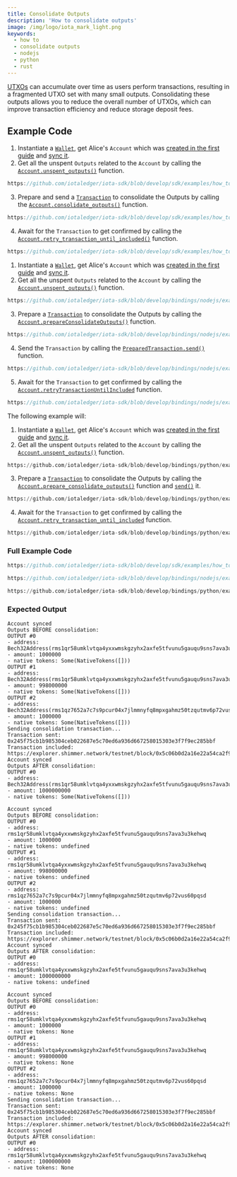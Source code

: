 ```yaml
---
title: Consolidate Outputs
description: 'How to consolidate outputs'
image: /img/logo/iota_mark_light.png
keywords:
  - how to
  - consolidate outputs
  - nodejs
  - python
  - rust
---
```



[UTXOs](/tips/tips/TIP-0020/#utxo) can accumulate over time as users perform transactions,
resulting in a fragmented UTXO set with many small outputs. Consolidating these outputs allows you to reduce the overall
number of UTXOs, which can improve transaction efficiency and reduce storage deposit fees.

## Example Code

<Tabs groupId="language" queryString>
<TabItem value="rust" label="Rust">

1. Instantiate a [`Wallet`](https://docs.rs/iota-sdk/latest/iota_sdk/wallet/core/struct.Wallet.html), get Alice's `Account` which was
   [created in the first guide](./create-account.mdx) and [sync it](./check-balance.mdx).
2. Get all the unspent `Outputs` related to the `Account` by calling the
   [`Account.unspent_outputs()`](https://docs.rs/iota-sdk/latest/iota_sdk/wallet/account/struct.AccountInner.html#method.unspent_outputs) function.

<div className={'hide-code-block-extras'}>

```rust reference
https://github.com/iotaledger/iota-sdk/blob/develop/sdk/examples/how_tos/accounts_and_addresses/consolidate_outputs.rs#L46
```

</div>

3. Prepare and send a [`Transaction`](https://docs.rs/iota-sdk/latest/iota_sdk/wallet/account/types/struct.Transaction.html) to consolidate the Outputs by calling
   the [`Account.consolidate_outputs()`](https://docs.rs/iota-sdk/latest/iota_sdk/wallet/account/struct.Account.html#method.consolidate_outputs) function.

<div className={'hide-code-block-extras'}>

```rust reference
https://github.com/iotaledger/iota-sdk/blob/develop/sdk/examples/how_tos/accounts_and_addresses/consolidate_outputs.rs#L62-L64
```

</div>

4. Await for the `Transaction` to get confirmed by calling the [`Account.retry_transaction_until_included()`](https://docs.rs/iota-sdk/latest/iota_sdk/wallet/account/struct.Account.html#method.retry_transaction_until_included)
   function.

<div className={'hide-code-block-extras'}>

```rust reference
https://github.com/iotaledger/iota-sdk/blob/develop/sdk/examples/how_tos/accounts_and_addresses/consolidate_outputs.rs#L68-L70
```

</div>

</TabItem>
<TabItem value="typescript-node" label="Typescript (Node.js)">

1. Instantiate a [`Wallet`](https://docs.rs/iota-sdk/latest/iota_sdk/wallet/core/struct.Wallet.html), get Alice's `Account` which was
   [created in the first guide](./create-account.mdx) and [sync it](./check-balance.mdx).
2. Get all the unspent `Outputs` related to the `Account` by calling the
   [`Account.unspent_outputs()`](https://docs.rs/iota-sdk/latest/iota_sdk/wallet/account/struct.AccountInner.html#method.unspent_outputs)
   function.

<div className={'hide-code-block-extras'}>

```typescript reference
https://github.com/iotaledger/iota-sdk/blob/develop/bindings/nodejs/examples/how_tos/accounts_and_addresses/consolidate-outputs.ts#L51
```

</div>

3. Prepare a [`Transaction`](../../references/nodejs/classes/Transaction.md) to consolidate the Outputs by calling
   the [`Account.prepareConsolidateOutputs()`](../../references/nodejs/classes/Account.md#prepareconsolidateoutputs) function.

<div className={'hide-code-block-extras'}>

```typescript reference
https://github.com/iotaledger/iota-sdk/blob/develop/bindings/nodejs/examples/how_tos/accounts_and_addresses/consolidate-outputs.ts#L70-L72
```

</div>

4. Send the `Transaction` by calling the [`PreparedTransaction.send()`](../../references/nodejs/classes/PreparedTransaction.md#send)
   function.

<div className={'hide-code-block-extras'}>

```typescript reference
https://github.com/iotaledger/iota-sdk/blob/develop/bindings/nodejs/examples/how_tos/accounts_and_addresses/consolidate-outputs.ts#L73
```

</div>

5. Await for the `Transaction` to get confirmed by calling the [`Account.retryTransactionUntilIncluded`](../../references/nodejs/classes/Account.md#retrytransactionuntilincluded)
   function.

<div className={'hide-code-block-extras'}>

```typescript reference
https://github.com/iotaledger/iota-sdk/blob/develop/bindings/nodejs/examples/how_tos/accounts_and_addresses/consolidate-outputs.ts#L77-L79
```

</div>

</TabItem>
<TabItem value="python" label="Python">

The following example will:

1. Instantiate a [`Wallet`](https://docs.rs/iota-sdk/latest/iota_sdk/wallet/core/struct.Wallet.html), get Alice's `Account` which was
   [created in the first guide](./create-account.mdx) and [sync it](./check-balance.mdx).
2. Get all the unspent `Outputs` related to the `Account` by calling the
   [`Account.unspent_outputs()`](../../references/python/iota_sdk/wallet/account.md#unspent_outputs) function.

<div className={'hide-code-block-extras'}>

```python reference
https://github.com/iotaledger/iota-sdk/blob/develop/bindings/python/examples/how_tos/accounts_and_addresses/consolidate_outputs.py#L30
```

</div>

3. Prepare a [`Transaction`](../../references/python/iota_sdk/types/transaction.md) to consolidate the Outputs by calling
   the [`Account.prepare_consolidate_outputs()`](../../references/python/iota_sdk/wallet/account.md#prepare_consolidate_outputs) function
   and [`send()`](../../references/python/iota_sdk/wallet/account.md#send) it.

<div className={'hide-code-block-extras'}>

```python reference
https://github.com/iotaledger/iota-sdk/blob/develop/bindings/python/examples/how_tos/accounts_and_addresses/consolidate_outputs.py#L48-L49
```

</div>

4. Await for the `Transaction` to get confirmed by calling the [`Account.retry_transaction_until_included`](../../references/python/iota_sdk/wallet/account.md#retry_transaction_until_included)
   function.

<div className={'hide-code-block-extras'}>

```python reference
https://github.com/iotaledger/iota-sdk/blob/develop/bindings/python/examples/how_tos/accounts_and_addresses/consolidate_outputs.py#L53
```

</div>

</TabItem>
</Tabs>

### Full Example Code

<Tabs groupId="language" queryString>
<TabItem value="rust" label="Rust">

```rust reference
https://github.com/iotaledger/iota-sdk/blob/develop/sdk/examples/how_tos/accounts_and_addresses/consolidate_outputs.rs
```

</TabItem>
<TabItem value="typescript-node" label="Typescript (Node.js)">

```typescript reference
https://github.com/iotaledger/iota-sdk/blob/develop/bindings/nodejs/examples/how_tos/accounts_and_addresses/consolidate-outputs.ts
```

</TabItem>
<TabItem value="python" label="Python">

```python reference
https://github.com/iotaledger/iota-sdk/blob/develop/bindings/python/examples/how_tos/accounts_and_addresses/consolidate_outputs.py
```

</TabItem>
</Tabs>

### Expected Output

<Tabs groupId="language" queryString>
<TabItem value="rust" label="Rust">

```plaintext
Account synced
Outputs BEFORE consolidation:
OUTPUT #0
- address: Bech32Address(rms1qr58umklvtqa4yxxwmskgzyhx2axfe5tfvunu5gauqu9sns7ava3u3kehwq)
- amount: 1000000
- native tokens: Some(NativeTokens([]))
OUTPUT #1
- address: Bech32Address(rms1qr58umklvtqa4yxxwmskgzyhx2axfe5tfvunu5gauqu9sns7ava3u3kehwq)
- amount: 998000000
- native tokens: Some(NativeTokens([]))
OUTPUT #2
- address: Bech32Address(rms1qz7652a7c7s9pcur04x7jlmmnyfq8mpxgahmz50tzqutmv6p72vus60pqsd)
- amount: 1000000
- native tokens: Some(NativeTokens([]))
Sending consolidation transaction...
Transaction sent: 0x245f75cb1b985304ceb022687e5c70ed6a936d667258015303e3f7f9ec285bbf
Transaction included: https://explorer.shimmer.network/testnet/block/0x5c06b0d2a16e22a54ca2f976a12d56515b58f8310c77de724b8d03dc4f862180
Account synced
Outputs AFTER consolidation:
OUTPUT #0
- address: Bech32Address(rms1qr58umklvtqa4yxxwmskgzyhx2axfe5tfvunu5gauqu9sns7ava3u3kehwq)
- amount: 1000000000
- native tokens: Some(NativeTokens([]))
```

</TabItem>
<TabItem value="typescript-node" label="Typescript (Node.js)">

```plaintext
Account synced
Outputs BEFORE consolidation:
OUTPUT #0
- address: rms1qr58umklvtqa4yxxwmskgzyhx2axfe5tfvunu5gauqu9sns7ava3u3kehwq
- amount: 1000000
- native tokens: undefined
OUTPUT #1
- address: rms1qr58umklvtqa4yxxwmskgzyhx2axfe5tfvunu5gauqu9sns7ava3u3kehwq
- amount: 998000000
- native tokens: undefined
OUTPUT #2
- address: rms1qz7652a7c7s9pcur04x7jlmmnyfq8mpxgahmz50tzqutmv6p72vus60pqsd
- amount: 1000000
- native tokens: undefined
Sending consolidation transaction...
Transaction sent: 0x245f75cb1b985304ceb022687e5c70ed6a936d667258015303e3f7f9ec285bbf
Transaction included: https://explorer.shimmer.network/testnet/block/0x5c06b0d2a16e22a54ca2f976a12d56515b58f8310c77de724b8d03dc4f862180
Account synced
Outputs AFTER consolidation:
OUTPUT #0
- address: rms1qr58umklvtqa4yxxwmskgzyhx2axfe5tfvunu5gauqu9sns7ava3u3kehwq
- amount: 1000000000
- native tokens: undefined
```

</TabItem>
<TabItem value="python" label="Python">

```plaintext
Account synced
Outputs BEFORE consolidation:
OUTPUT #0
- address: rms1qr58umklvtqa4yxxwmskgzyhx2axfe5tfvunu5gauqu9sns7ava3u3kehwq
- amount: 1000000
- native tokens: None
OUTPUT #1
- address: rms1qr58umklvtqa4yxxwmskgzyhx2axfe5tfvunu5gauqu9sns7ava3u3kehwq
- amount: 998000000
- native tokens: None
OUTPUT #2
- address: rms1qz7652a7c7s9pcur04x7jlmmnyfq8mpxgahmz50tzqutmv6p72vus60pqsd
- amount: 1000000
- native tokens: None
Sending consolidation transaction...
Transaction sent: 0x245f75cb1b985304ceb022687e5c70ed6a936d667258015303e3f7f9ec285bbf
Transaction included: https://explorer.shimmer.network/testnet/block/0x5c06b0d2a16e22a54ca2f976a12d56515b58f8310c77de724b8d03dc4f862180
Account synced
Outputs AFTER consolidation:
OUTPUT #0
- address: rms1qr58umklvtqa4yxxwmskgzyhx2axfe5tfvunu5gauqu9sns7ava3u3kehwq
- amount: 1000000000
- native tokens: None
```

</TabItem>
</Tabs>

